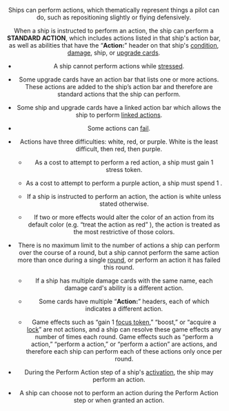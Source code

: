 <Header title="ACTIONS" version="1.4.4"/>

Ships can perform actions, which thematically represent things a pilot can do,
such as repositioning slightly or flying defensively.

When a ship is instructed to perform an action, the ship can perform a
**STANDARD ACTION**, which includes actions listed in that ship's action bar,
as well as abilities that have the “**Action:**” header on that ship's [condition](/article/Condition_Cards),
[damage](/article/Damge), ship, or [upgrade cards](/article/Upgrade_Cards).

* A ship cannot perform actions while [stressed](/article/Stress).

* Some upgrade cards have an action bar that lists one or more actions.
These actions are added to the ship’s action bar and therefore are
standard actions that the ship can perform.

* Some ship and upgrade cards have a linked action bar which allows the
ship to perform [linked actions](/article/Linked_Actions).

* Some actions can [fail](/article/Fail).

* Actions have three difficulties: white, red, or purple. White is the least
difficult, then red, then purple.

    * As a cost to attempt to perform a red action, a ship must gain
1 stress token.

    * As a cost to attempt to perform a purple action, a ship must spend 1 <Forcepower/>.
 
    * If a ship is instructed to perform an action, the action is white unless
stated otherwise.

    * If two or more effects would alter the color of an action from its default
color (e.g. “treat the action as red” ), the action is treated as the most
restrictive of those colors.

* There is no maximum limit to the number of actions a ship can perform over
the course of a round, but a ship cannot perform the same action more than
once during a single [round](/article/), or perform an action it has failed this round.

    + If a ship has multiple damage cards with the same name, each damage
card's ability is a different action.

    + Some cards have multiple “**Action:**” headers, each of which indicates a
different action.

    + Game effects such as “gain 1 [focus token](/article/Focus),” “boost,” or “acquire a [lock](/article/Lock)”
are not actions, and a ship can resolve these game effects any number of
times each round. Game effects such as “perform a <Focus/> action,” “perform
a <Boost/> action,” or “perform a <Lock/> action” are actions, and therefore each
ship can perform each of these actions only once per round.

* During the Perform Action step of a ship's [activation](/article/Activation_Phase), the ship may
perform an action.

* A ship can choose not to perform an action during the Perform Action
step or when granted an action.